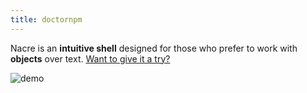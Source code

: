 ```yaml
---
title: doctornpm
---
```


Nacre is an **intuitive shell** designed for those who prefer to work with **objects** over text. [Want to give it a try?](getting-started)

![demo](https://user-images.githubusercontent.com/11426226/156933708-b17639f5-3632-495e-ab4d-e6e5e6ad9e67.gif)